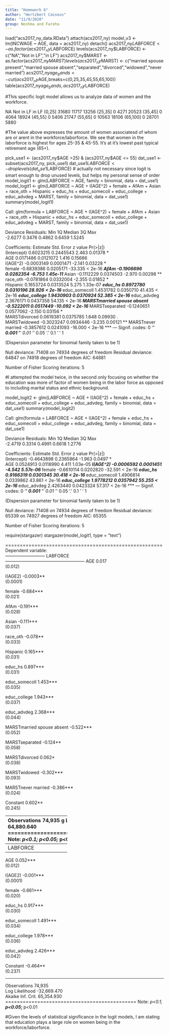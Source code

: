 ---
title: "Homework 6"
author: "Hertzbert Casseus"
date: "11/9/2020"
group: Neshma and Fareha
---

load("acs2017_ny_data.RData")
attach(acs2017_ny)
model_v3 <- lm(INCWAGE ~ AGE, data = acs2017_ny)
detach()
acs2017_ny$LABFORCE <- as.factor(acs2017_ny$LABFORCE)
levels(acs2017_ny$LABFORCE) <- c("NA","Not in LF","in LF")
acs2017_ny$MARST <- as.factor(acs2017_ny$MARST)
levels(acs2017_ny$MARST) <- c("married spouse present","married spouse absent","separated","divorced","widowed","never married")
acs2017_ny$age_bands <- cut(acs2017_ny$AGE,breaks=c(0,25,35,45,55,65,100))
table(acs2017_ny$age_bands,acs2017_ny$LABFORCE)

#This specific logit model allows us to analyze data of women and the workforce.

NA Not in LF in LF
(0,25]   31680     11717 13256
(25,35]      0      4271 20523
(35,45]      0      4064 18924
(45,55]      0      5406 21747
(55,65]      0     10563 18106
(65,100]     0     28701  5880

#The value above expresses the amount of women associatesd of whom are or arent in the workforce/laborforce. We see that women in the laborforce is highest for ages 25-35 & 45-55. It's at it's lowest past typical retirement age (65+).

pick_use1 <- (acs2017_ny$AGE >25) & (acs2017_ny$AGE <= 55)
dat_use1 <- subset(acs2017_ny, pick_use1)
dat_use1$LABFORCE <- droplevels(dat_use1$LABFORCE) # actually not necessary since logit is smart enough to drop unused levels, but helps my personal sense of order
model_logit1 <- glm(LABFORCE ~ AGE,
family = binomial, data = dat_use1)
model_logit1 <- glm(LABFORCE ~ AGE + I(AGE^2) + female + AfAm + Asian + race_oth + Hispanic
+ educ_hs + educ_somecoll + educ_college + educ_advdeg
+ MARST,
family = binomial, data = dat_use1)
summary(model_logit1)

Call:
  glm(formula = LABFORCE ~ AGE + I(AGE^2) + female + AfAm + Asian + 
        race_oth + Hispanic + educ_hs + educ_somecoll + educ_college + 
        educ_advdeg + MARST, family = binomial, data = dat_use1)

Deviance Residuals: 
  Min       1Q   Median       3Q      Max  
-2.6277   0.3476   0.4862   0.6459   1.5245  

Coefficients:
  Estimate Std. Error z value Pr(>|z|)    
(Intercept)                 0.6023215  0.2445543   2.463  0.01378 *  
  AGE                         0.0171486  0.0121072   1.416  0.15666    
I(AGE^2)                   -0.0003149  0.0001471  -2.141  0.03228 *  
  female                     -0.6839386  0.0205171 -33.335  < 2e-16 ***
  AfAm                       -0.1906696  0.0282354  -6.753 1.45e-11 ***
  Asian                      -0.1112229  0.0374503  -2.970  0.00298 ** 
  race_oth                   -0.0781864  0.0332004  -2.355  0.01852 *  
  Hispanic                    0.1653724  0.0313524   5.275 1.33e-07 ***
  educ_hs                     0.8972780  0.0310196  28.926  < 2e-16 ***
  educ_somecoll               1.4531782  0.0350710  41.435  < 2e-16 ***
  educ_college                1.9430903  0.0370924  52.385  < 2e-16 ***
  educ_advdeg                 2.3676171  0.0437358  54.135  < 2e-16 ***
  MARSTmarried spouse absent -0.5222011  0.0517449 -10.092  < 2e-16 ***
  MARSTseparated             -0.1240651  0.0577062  -2.150  0.03156 *  
  MARSTdivorced               0.0619381  0.0375785   1.648  0.09930 .  
MARSTwidowed               -0.3023247  0.0934446  -3.235  0.00121 ** 
  MARSTnever married         -0.3857612  0.0241093 -16.000  < 2e-16 ***
  ---
  Signif. codes:  0 '***' 0.001 '**' 0.01 '*' 0.05 '.' 0.1 ' ' 1

(Dispersion parameter for binomial family taken to be 1)

Null deviance: 71408  on 74934  degrees of freedom
Residual deviance: 64847  on 74918  degrees of freedom
AIC: 64881

Number of Fisher Scoring iterations: 5

#I attempted the model twice, in the second only focusing on whether the education was more of factor of women being in the labor force as opposed to including marital status and ethnic background.


model_logit2 <- glm(LABFORCE ~ AGE + I(AGE^2) + female + educ_hs + educ_somecoll + educ_college + educ_advdeg,
                    family = binomial, data = dat_use1)
summary(model_logit2)

Call:
  glm(formula = LABFORCE ~ AGE + I(AGE^2) + female + educ_hs + 
        educ_somecoll + educ_college + educ_advdeg, family = binomial, 
      data = dat_use1)

Deviance Residuals: 
  Min       1Q   Median       3Q      Max  
-2.4719   0.3314   0.4991   0.6618   1.2776  

Coefficients:
  Estimate Std. Error z value Pr(>|z|)    
(Intercept)   -0.4643898  0.2365864  -1.963   0.0497 *  
  AGE            0.0524913  0.0118990   4.411 1.03e-05 ***
  I(AGE^2)      -0.0006592  0.0001451  -4.542 5.57e-06 ***
  female        -0.6610114  0.0202820 -32.591  < 2e-16 ***
  educ_hs        0.9166319  0.0301345  30.418  < 2e-16 ***
  educ_somecoll  1.4906814  0.0339862  43.861  < 2e-16 ***
  educ_college   1.9778212  0.0357942  55.255  < 2e-16 ***
  educ_advdeg    2.4263440  0.0423324  57.317  < 2e-16 ***
  ---
  Signif. codes:  0 '***' 0.001 '**' 0.01 '*' 0.05 '.' 0.1 ' ' 1

(Dispersion parameter for binomial family taken to be 1)

Null deviance: 71408  on 74934  degrees of freedom
Residual deviance: 65339  on 74927  degrees of freedom
AIC: 65355

Number of Fisher Scoring iterations: 5

require(stargazer)
stargazer(model_logit1, type = "text")

======================================================
  Dependent variable:    
  ---------------------------
  LABFORCE          
------------------------------------------------------
  AGE                                   0.017           
(0.012)          

I(AGE2)                             -0.0003**         
  (0.0001)          

female                              -0.684***         
  (0.021)          

AfAm                                -0.191***         
  (0.028)          

Asian                               -0.111***         
  (0.037)          

race_oth                            -0.078**          
  (0.033)          

Hispanic                            0.165***          
  (0.031)          

educ_hs                             0.897***          
  (0.031)          

educ_somecoll                       1.453***          
  (0.035)          

educ_college                        1.943***          
  (0.037)          

educ_advdeg                         2.368***          
  (0.044)          

MARSTmarried spouse absent          -0.522***         
  (0.052)          

MARSTseparated                      -0.124**          
  (0.058)          

MARSTdivorced                        0.062*           
  (0.038)          

MARSTwidowed                        -0.302***         
  (0.093)          

MARSTnever married                  -0.386***         
  (0.024)          

Constant                             0.602**          
  (0.245)          

------------------------------------------------------
  Observations                         74,935           
Log Likelihood                     -32,423.320        
Akaike Inf. Crit.                  64,880.640         
======================================================
  Note:                      *p<0.1; **p<0.05; ***p<0.01
>

stargazer(model_logit2, type = "text")

=============================================
  Dependent variable:    
  ---------------------------
  LABFORCE          
---------------------------------------------
  AGE                        0.052***          
  (0.012)          

I(AGE2)                    -0.001***         
  (0.0001)          

female                     -0.661***         
  (0.020)          

educ_hs                    0.917***          
  (0.030)          

educ_somecoll              1.491***          
  (0.034)          

educ_college               1.978***          
  (0.036)          

educ_advdeg                2.426***          
  (0.042)          

Constant                   -0.464**          
  (0.237)          

---------------------------------------------
  Observations                74,935           
Log Likelihood            -32,669.470        
Akaike Inf. Crit.         65,354.930         
=============================================
  Note:             *p<0.1; **p<0.05; ***p<0.01

#Given the levels of statistical significance in the logit models, I am stating that education plays a large role on women being in the workforce/laborforce.